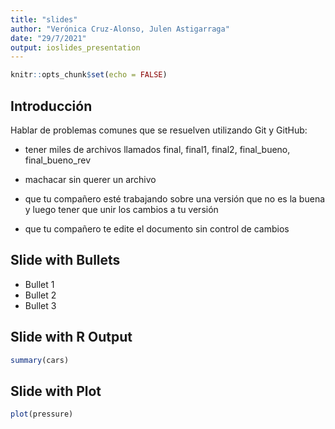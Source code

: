 ```yaml
---
title: "slides"
author: "Verónica Cruz-Alonso, Julen Astigarraga"
date: "29/7/2021"
output: ioslides_presentation
---
```


```r
knitr::opts_chunk$set(echo = FALSE)
```

## Introducción

Hablar de problemas comunes que se resuelven utilizando Git y GitHub: 

- tener miles de archivos llamados final, final1, final2, final_bueno, final_bueno_rev

- machacar sin querer un archivo

- que tu compañero esté trabajando sobre una versión que no es la buena y luego tener que unir los cambios a tu versión

- que tu compañero te edite el documento sin control de cambios 

## Slide with Bullets

- Bullet 1
- Bullet 2
- Bullet 3

## Slide with R Output

```r
summary(cars)
```

## Slide with Plot

```r
plot(pressure)
```

